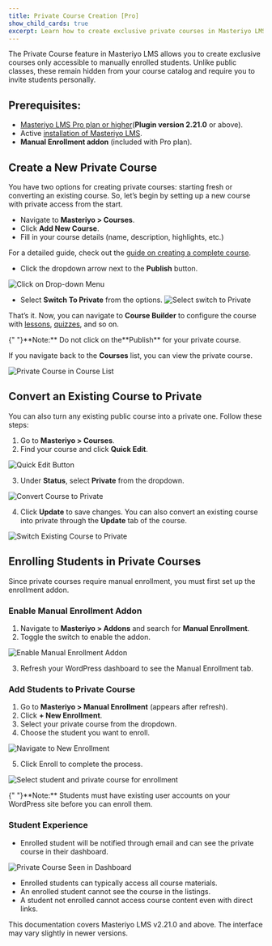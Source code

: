 ```yaml
---
title: Private Course Creation [Pro]
show_child_cards: true
excerpt: Learn how to create exclusive private courses in Masteriyo LMS that are only accessible to manually enrolled students.
---
```


The Private Course feature in Masteriyo LMS allows you to create exclusive courses only accessible to manually enrolled students. Unlike public classes, these remain hidden from your course catalog and require you to invite students personally.  

## Prerequisites:
- [Masteriyo LMS Pro plan or higher](https://masteriyo.com/pricing/)(**Plugin version 2.21.0** or above).  
- Active [installation of Masteriyo LMS](https://docs.masteriyo.com/getting-started/installation#installing-masteriyo-lms-pro-version).
- **Manual Enrollment addon** (included with Pro plan).   

## Create a New Private Course 
You have two options for creating private courses: starting fresh or converting an existing course. So, let’s begin by setting up a new course with private access from the start.  

- Navigate to **Masteriyo > Courses**. 
- Click **Add New Course**. 
- Fill in your course details (name, description, highlights, etc.)   

For a detailed guide, check out the [guide on creating a complete course](https://docs.masteriyo.com/course-creation/complete-course-creation). 

- Click the dropdown arrow next to the **Publish** button. 

![Click on Drop-down Menu](https://raw.githubusercontent.com/Masteriyo/masteriyo-docs/main/assets/images/private-course/click-on-drop-down-menu.png)

- Select **Switch To Private** from the options. 
![Select switch to Private](https://raw.githubusercontent.com/Masteriyo/masteriyo-docs/main/assets/images/private-course/switch-to-private.png)

That’s it. Now, you can navigate to **Course Builder** to configure the course with [lessons](https://docs.masteriyo.com/course-creation/text-lesson-creation), [quizzes](https://docs.masteriyo.com/course-creation/advanced-quiz-creation), and so on. 

<Callout>
  {" "}**Note:** Do not click on the**Publish** for your private course.
</Callout>

If you navigate back to the **Courses** list, you can view the private course. 

![Private Course in Course List](https://raw.githubusercontent.com/Masteriyo/masteriyo-docs/main/assets/images/private-course/private-course-on-course-list.png)

## Convert an Existing Course to Private
You can also turn any existing public course into a private one. Follow these steps:
1. Go to **Masteriyo > Courses**.   
2. Find your course and click **Quick Edit**.  

![Quick Edit Button](https://raw.githubusercontent.com/Masteriyo/masteriyo-docs/main/assets/images/private-course/quick-edit-course.png)

3. Under **Status**, select **Private** from the dropdown.

![Convert Course to Private](https://raw.githubusercontent.com/Masteriyo/masteriyo-docs/main/assets/images/private-course/convert-course-to-private.png)

4. Click **Update** to save changes.
You can also convert an existing course into private through the **Update** tab of the course. 

![Switch Existing Course to Private](https://raw.githubusercontent.com/Masteriyo/masteriyo-docs/main/assets/images/private-course/switch-existing-course-to-private.png)

## Enrolling Students in Private Courses 
Since private courses require manual enrollment, you must first set up the enrollment addon. 

### Enable Manual Enrollment Addon
1. Navigate to **Masteriyo > Addons** and search for **Manual Enrollment**.   
2. Toggle the switch to enable the addon.   

![Enable Manual Enrollment Addon](https://raw.githubusercontent.com/Masteriyo/masteriyo-docs/main/assets/images/private-course/navigate-to-addon-and-enable-manual-enrollment.png)

3. Refresh your WordPress dashboard to see the Manual Enrollment tab. 

### Add Students to Private Course 
1. Go to **Masteriyo > Manual Enrollment** (appears after refresh).  
2. Click **+ New Enrollment**.   
3. Select your private course from the dropdown.   
4. Choose the student you want to enroll.   

![Navigate to New Enrollment](https://raw.githubusercontent.com/Masteriyo/masteriyo-docs/main/assets/images/private-course/navigate-to-new-enrollment.png)

5. Click Enroll to complete the process.  

![Select student and private course for enrollment](https://raw.githubusercontent.com/Masteriyo/masteriyo-docs/main/assets/images/private-course/select-student-and-course-for-enrollment.png)

<Callout>
  {" "}**Note:** Students must have existing user accounts on your WordPress site before you can enroll them.
</Callout>

### Student Experience 
- Enrolled student will be notified through email and can see the private course in their dashboard.   

![Private Course Seen in Dashboard](https://raw.githubusercontent.com/Masteriyo/masteriyo-docs/main/assets/images/private-course/private-course-in-dashboard.png)

- Enrolled students can typically access all course materials.    
- An enrolled student cannot see the course in the listings.   
- A student not enrolled cannot access course content even with direct links.  

This documentation covers Masteriyo LMS v2.21.0 and above. The interface may vary slightly in newer versions. 



